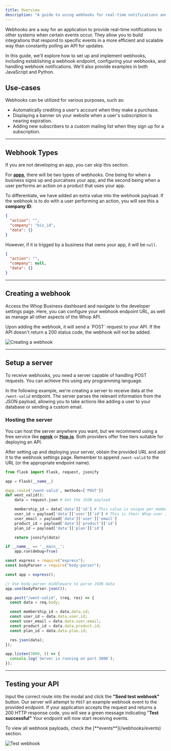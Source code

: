 ```yaml
---
title: Overview
description: "A guide to using webhooks for real-time notifications and integrations"
---
```


Webhooks are a way for an application to provide real-time notifications to other systems when certain events occur. They allow you to build integrations that respond to specific events in a more efficient and scalable way than constantly polling an API for updates.

In this guide, we'll explore how to set up and implement webhooks, including establishing a webhook endpoint, configuring your webhooks, and handling webhook notifications. We'll also provide examples in both JavaScript and Python.

## Use-cases

Webhooks can be utilized for various purposes, such as:

- Automatically crediting a user's account when they make a purchase.
- Displaying a banner on your website when a user's subscription is nearing expiration.
- Adding new subscribers to a custom mailing list when they sign up for a subscription.

---

## Webhook Types

<Note>If you are not developing an app, you can skip this section.</Note>

For [**apps**](/apps/overview), there will be two types of webhooks. One being for when a business signs up and purcahses your app, and the second being when a user performs an action on a product that uses your app.

To differentiate, we have added an extra value into the webhook payload. If the webhook is to do with a user performing an action, you will see this a **company ID**:

```json
{
  "action": "",
  "company": "biz_id",
  "data": {}
}
```

However, if it is trigged by a business that owns your app, it will be `null`.

```json
{
  "action": "",
  "company": null,
  "data": {}
}
```

---

## Creating a webhook

Access the Whop Business dashboard and navigate to the developer settings page. Here, you can configure your webhook endpoint URL, as well as manage all other aspects of the Whop API.

<Note>
  Upon adding the webhook, it will send a `POST` request to your API. If the API
  doesn't return a 200 status code, the webhook will not be added.
</Note>

![Creating a webhook](https://dev-docs-weld.vercel.app/newwebhook.gif)

---

## Setup a server

To receive webhooks, you need a server capable of handling POST requests. You can achieve this using any programming language.

In the following example, we're creating a server to receive data at the `/went-valid` endpoint. The server parses the relevant information from the JSON payload, allowing you to take actions like adding a user to your database or sending a custom email.

### Hosting the server

You can host the server anywhere you want, but we recommend using a free service like [**ngrok**](https://ngrok.com/) or [**Hop.io**](https://hop.io/). Both providers offer free tiers suitable for deploying an API.

After setting up and deploying your server, obtain the provided URL and add it to the webhook settings page. Remember to append `/went-valid` to the URL (or the appropriate endpoint name).

<CodeGroup>

```python Flask
from flask import Flask, request, jsonify

app = Flask(__name__)

@app.route('/went-valid', methods=['POST'])
def went_valid():
    data = request.json # Get the JSON payload

    membership_id = data['data']['id'] # This value is unique per membership
    user_id = payload['data']['user']['id'] # This is their Whop user ID
    user_email = payload['data']['user']['email']
    product_id = payload['data']['product']['id']
    plan_id = payload['data']['plan']['id']

    return jsonify(data)

if __name__ == '__main__':
    app.run(debug=True)
```

```javascript Express.js
const express = require("express");
const bodyParser = require("body-parser");

const app = express();

// Use body-parser middleware to parse JSON data
app.use(bodyParser.json());

app.post("/went-valid", (req, res) => {
  const data = req.body;

  const membership_id = data.data.id;
  const user_id = data.data.user.id;
  const user_email = data.data.user.email;
  const product_id = data.data.product.id;
  const plan_id = data.data.plan.id;

  res.json(data);
});

app.listen(3000, () => {
  console.log(`Server is running on port 3000`);
});
```

</CodeGroup>

---

## Testing your API

Input the correct route into the modal and click the **"Send test webhook"** button. Our server will attempt to `POST` an example webhook event to the provided endpoint. If your application accepts the request and returns a 200 HTTP response code, you will see a green message indicating "**Test successful"** Your endpoint will now start receiving events.

<Note>
  To view all webhook payloads, check the [**events**](/webhooks/events)
  section.
</Note>

![Test webhook](https://dev-docs-weld.vercel.app/TestWebhook.gif)
